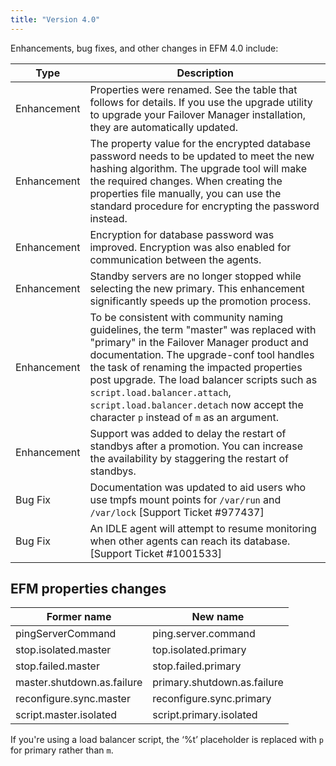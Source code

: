 ```yaml
---
title: "Version 4.0"
---
```


Enhancements, bug fixes, and other changes in EFM 4.0 include:

| Type | Description |
| ---- | ----------- |
| Enhancement | Properties were renamed. See the table that follows for details. If you use the upgrade utility to upgrade your Failover Manager installation, they are automatically updated. |
| Enhancement | The property value for the encrypted database password needs to be updated to meet the new hashing algorithm. The upgrade tool will make the required changes. When creating the properties file manually, you can use the standard procedure for encrypting the password instead. |
| Enhancement | Encryption for database password was improved. Encryption was also enabled for communication between the agents. |
| Enhancement | Standby servers are no longer stopped while selecting the new primary. This enhancement significantly speeds up the promotion process.
| Enhancement | To be consistent with community naming guidelines, the term "master" was replaced with "primary" in the Failover Manager product and documentation. The upgrade-conf tool handles the task of renaming the impacted properties post upgrade. The load balancer scripts such as `script.load.balancer.attach`, `script.load.balancer.detach` now accept the character `p` instead of `m` as an argument.
| Enhancement | Support was added to delay the restart of standbys after a promotion. You can increase the availability by staggering the restart of standbys.
| Bug Fix | Documentation was updated to aid users who use tmpfs mount points for `/var/run` and `/var/lock` [Support Ticket #977437]
| Bug Fix | An IDLE agent will attempt to resume monitoring when other agents can reach its database. [Support Ticket #1001533] |

## EFM properties changes

| Former name | New name |
| ----------- | -------- |
| pingServerCommand | ping.server.command |
| stop.isolated.master | top.isolated.primary |
| stop.failed.master | stop.failed.primary |
| master.shutdown.as.failure | primary.shutdown.as.failure |
| reconfigure.sync.master | reconfigure.sync.primary |
| script.master.isolated | script.primary.isolated |

If you're using a load balancer script, the ‘%t’ placeholder is replaced with `p` for primary rather than `m`. 